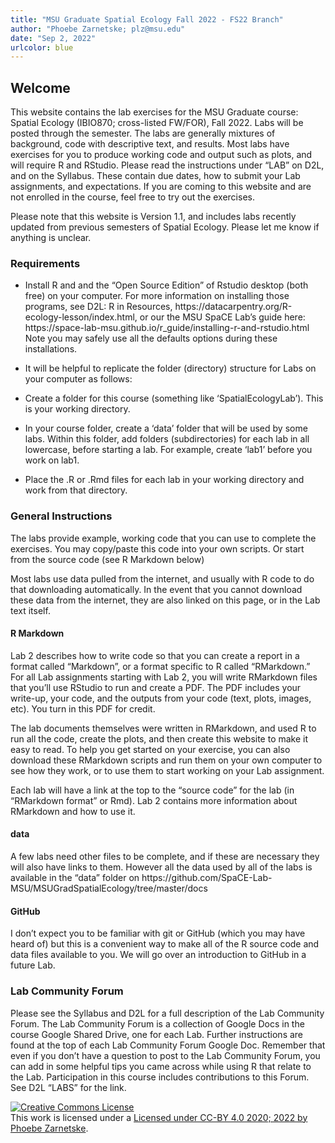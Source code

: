 ```yaml
---
title: "MSU Graduate Spatial Ecology Fall 2022 - FS22 Branch"
author: "Phoebe Zarnetske; plz@msu.edu"
date: "Sep 2, 2022"
urlcolor: blue
---
```


## Welcome {-}


This website contains the lab exercises for the MSU Graduate course: Spatial Ecology (IBIO870; cross-listed FW/FOR), Fall 2022. Labs will be posted through the semester. The labs are generally mixtures of background, code with descriptive text, and results. Most labs have exercises for you to produce working code and output such as plots, and will require R and RStudio. Please read the instructions under "LAB" on D2L, and on the Syllabus. These contain due dates, how to submit your Lab assignments, and expectations. If you are coming to this website and are not enrolled in the course, feel free to try out the exercises.

Please note that this website is Version 1.1, and includes labs recently updated from previous semesters of Spatial Ecology. Please let me know if anything is unclear.

### Requirements

  * Install R and and the "Open Source Edition" of Rstudio desktop (both free) on your computer. For more information on installing those programs, see D2L: R in Resources, https://datacarpentry.org/R-ecology-lesson/index.html, or our the MSU SpaCE Lab's guide here: https://space-lab-msu.github.io/r_guide/installing-r-and-rstudio.html   
   Note you may safely use all the defaults options during these installations. 
   
  * It will be helpful to replicate the folder (directory) structure for Labs on your computer as follows:

  + Create a folder for this course (something like 'SpatialEcologyLab'). This is your working directory. 
  
  + In your course folder, create a 'data' folder that will be used by some labs. Within this folder, add folders (subdirectories) for each lab in all lowercase, before starting a lab. For example, create 'lab1' before you work on lab1. 
  
  * Place the .R or .Rmd files for each lab in your working directory and work from that directory. 


### General Instructions

The labs provide example, working code that you can use to complete the exercises. You may copy/paste this code into your own scripts. Or start from the source code (see R Markdown below)

Most labs use data pulled from the internet, and usually with R code to do that downloading automatically. In the event that you cannot download these data from the internet, they are also linked on this page, or in the Lab text itself. 

#### R Markdown 

Lab 2 describes how to write code so that you can create a report in a format called "Markdown", or a format specific to R called "RMarkdown." For all Lab assignments starting with Lab 2, you will write RMarkdown files that you'll use RStudio to run and create a PDF. The PDF includes your write-up, your code, and the outputs from your code (text, plots, images, etc). You turn in this PDF for credit.   

The lab documents themselves were written in RMarkdown, and used R to run all the code, create the plots, and then create this website to make it easy to read. To help you get started on your exercise, you can also download these RMarkdown scripts and run them on your own computer to see how they work, or to use them to start working on your Lab assignment.    

Each lab will have a link at the top to the "source code" for the lab (in "RMarkdown format" or Rmd). Lab 2 contains more information about RMarkdown and how to use it.  

#### data

A few labs need other files to be complete, and if these are necessary they will also have links to them. However all the data used by all of the labs is available in the "data" folder on https://github.com/SpaCE-Lab-MSU/MSUGradSpatialEcology/tree/master/docs

#### GitHub

I don't expect you to be familiar with git or GitHub (which you may have heard of) but this is a convenient way to make all of the R source code and data files available to you. We will go over an introduction to GitHub in a future Lab.

### Lab Community Forum
Please see the Syllabus and D2L for a full description of the Lab Community Forum. The Lab Community Forum is a collection of Google Docs in the course Google Shared Drive, one for each Lab. Further instructions are found at the top of each Lab Community Forum Google Doc. Remember that even if you don't have a question to post to the Lab Community Forum, you can add in some helpful tips you came across while using R that relate to the Lab. Participation in this course includes contributions to this Forum. See D2L "LABS" for the link. 


<a rel="license" href="http://creativecommons.org/licenses/by/4.0/"><img alt="Creative Commons License" style="border-width:0" src="https://i.creativecommons.org/l/by/4.0/88x31.png" /></a><br />This work is licensed under a <a rel="license" href="http://creativecommons.org/licenses/by/4.0/">Licensed under CC-BY 4.0 2020; 2022 by Phoebe Zarnetske</a>.